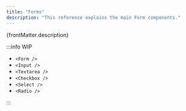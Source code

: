 ```yaml
---
title: "Forms"
description: "This reference explains the main Form components."
---
```


<p>{frontMatter.description}</p>

:::info WIP

- `<Form />`
- `<Input />`
- `<Textarea />`
- `<Checkbox />`
- `<Select />`
- `<Radio />`

:::
